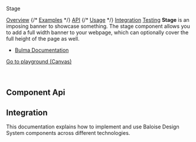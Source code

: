 
<bal-doc-banner id="story--components-stage--basic" status="rebranded,sass,visual">Stage</bal-doc-banner>

<bal-doc-tabs>
  <a href="#story--components-stage--basic">Overview</a>
  {/* <a href="#examples">Examples</a> */}
  <a href="#component-api">API</a>
  {/* <a href="#usage">Usage</a> */}
  <a href="#integration">Integration</a>
  <a href="#testing">Testing</a>
</bal-doc-tabs>

<bal-doc-lead>
  <b>Stage</b> is an imposing banner to showcase something. The stage component allows you to add a full width banner to
  your webpage, which can optionally cover the full height of the page as well.
</bal-doc-lead>

- [Bulma Documentation](https://bulma.io/documentation/layout/hero/)

<bal-doc-app>
  <bal-button-group class="mb-large" position="center">
    <a class="button is-primary" href="?path=/story/components-stage--simple-stage">
      Go to playground (Canvas)
    </a>
  </bal-button-group>
</bal-doc-app>

<br />
<br />
<br />

## Component Api

<Description markdown={readme} />

## Integration

This documentation explains how to implement and use Baloise Design System components across different technologies.

<bal-doc-link-list>
  <a href="?path=/docs/development-getting-started-html5-overview--page">
    <bal-doc-link-list-item template="html5"></bal-doc-link-list-item>
  </a>
  <a href="?path=/docs/development-getting-started-vue-overview--page">
    <bal-doc-link-list-item template="vue"></bal-doc-link-list-item>
  </a>
  <a href="?path=/docs/development-getting-started-angular-overview--page">
    <bal-doc-link-list-item template="angular"></bal-doc-link-list-item>
  </a>
  <a href="?path=/docs/development-getting-started-react-overview--page">
    <bal-doc-link-list-item template="react"></bal-doc-link-list-item>
  </a>
</bal-doc-link-list>

<br />


<Description markdown={testing} />

<bal-doc-github link="/components/bal-stage/stories/bal-stage.docs.mdx"></bal-doc-github>
